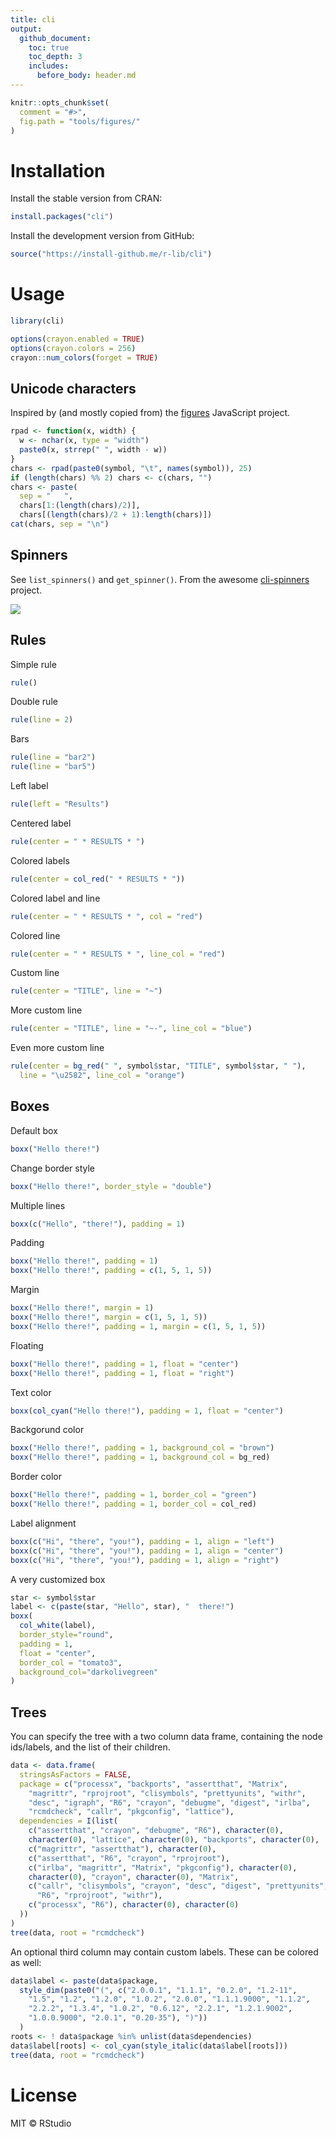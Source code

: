 ```yaml
---
title: cli
output:
  github_document:
    toc: true
    toc_depth: 3
    includes:
      before_body: header.md
---
```


```r
knitr::opts_chunk$set(
  comment = "#>",
  fig.path = "tools/figures/"
)
```

# Installation

Install the stable version from CRAN:

```r
install.packages("cli")
```

Install the development version from GitHub:

```r
source("https://install-github.me/r-lib/cli")
```

# Usage
 
```r
library(cli)
```

```r
options(crayon.enabled = TRUE)
options(crayon.colors = 256)
crayon::num_colors(forget = TRUE)
```

## Unicode characters

Inspired by (and mostly copied from) the
[figures](https://github.com/sindresorhus/figures) JavaScript project.

```r
rpad <- function(x, width) {
  w <- nchar(x, type = "width")
  paste0(x, strrep(" ", width - w))
}
chars <- rpad(paste0(symbol, "\t", names(symbol)), 25)
if (length(chars) %% 2) chars <- c(chars, "")
chars <- paste(
  sep = "   ",
  chars[1:(length(chars)/2)],
  chars[(length(chars)/2 + 1):length(chars)])
cat(chars, sep = "\n")
```

## Spinners

See `list_spinners()` and `get_spinner()`. From the awesome
[cli-spinners](https://github.com/sindresorhus/cli-spinners#readme)
project.

![](tools/figures/spinners.gif)

## Rules

Simple rule

```r
rule()
```

Double rule

```r
rule(line = 2)
```

Bars

```r
rule(line = "bar2")
rule(line = "bar5")
```

Left label

```r
rule(left = "Results")
```

Centered label

```r
rule(center = " * RESULTS * ")
```

Colored labels

```r
rule(center = col_red(" * RESULTS * "))
```

Colored label and line

```r
rule(center = " * RESULTS * ", col = "red")
```

Colored line

```r
rule(center = " * RESULTS * ", line_col = "red")
```

Custom line

```r
rule(center = "TITLE", line = "~")
```

More custom line

```r
rule(center = "TITLE", line = "~-", line_col = "blue")
```

Even more custom line

```r
rule(center = bg_red(" ", symbol$star, "TITLE", symbol$star, " "),
  line = "\u2582", line_col = "orange")
```

## Boxes

Default box

```r
boxx("Hello there!")
```

Change border style

```r
boxx("Hello there!", border_style = "double")
```

Multiple lines

```r
boxx(c("Hello", "there!"), padding = 1)
```

Padding

```r
boxx("Hello there!", padding = 1)
boxx("Hello there!", padding = c(1, 5, 1, 5))
```

Margin

```r
boxx("Hello there!", margin = 1)
boxx("Hello there!", margin = c(1, 5, 1, 5))
boxx("Hello there!", padding = 1, margin = c(1, 5, 1, 5))
```

Floating

```r
boxx("Hello there!", padding = 1, float = "center")
boxx("Hello there!", padding = 1, float = "right")
```

Text color

```r
boxx(col_cyan("Hello there!"), padding = 1, float = "center")
```

Backgorund color

```r
boxx("Hello there!", padding = 1, background_col = "brown")
boxx("Hello there!", padding = 1, background_col = bg_red)
```

Border color

```r
boxx("Hello there!", padding = 1, border_col = "green")
boxx("Hello there!", padding = 1, border_col = col_red)
```

Label alignment

```r
boxx(c("Hi", "there", "you!"), padding = 1, align = "left")
boxx(c("Hi", "there", "you!"), padding = 1, align = "center")
boxx(c("Hi", "there", "you!"), padding = 1, align = "right")
```

A very customized box

```r
star <- symbol$star
label <- c(paste(star, "Hello", star), "  there!")
boxx(
  col_white(label),
  border_style="round",
  padding = 1,
  float = "center",
  border_col = "tomato3",
  background_col="darkolivegreen"
)
```

## Trees

You can specify the tree with a two column data frame, containing the
node ids/labels, and the list of their children.

```r
data <- data.frame(
  stringsAsFactors = FALSE,
  package = c("processx", "backports", "assertthat", "Matrix",
    "magrittr", "rprojroot", "clisymbols", "prettyunits", "withr",
    "desc", "igraph", "R6", "crayon", "debugme", "digest", "irlba",
    "rcmdcheck", "callr", "pkgconfig", "lattice"),
  dependencies = I(list(
    c("assertthat", "crayon", "debugme", "R6"), character(0),
    character(0), "lattice", character(0), "backports", character(0),
    c("magrittr", "assertthat"), character(0),
    c("assertthat", "R6", "crayon", "rprojroot"),
    c("irlba", "magrittr", "Matrix", "pkgconfig"), character(0),
    character(0), "crayon", character(0), "Matrix",
    c("callr", "clisymbols", "crayon", "desc", "digest", "prettyunits",
      "R6", "rprojroot", "withr"),
    c("processx", "R6"), character(0), character(0)
  ))
)
tree(data, root = "rcmdcheck")
```

An optional third column may contain custom labels. These can be colored
as well:

```r
data$label <- paste(data$package,
  style_dim(paste0("(", c("2.0.0.1", "1.1.1", "0.2.0", "1.2-11",
    "1.5", "1.2", "1.2.0", "1.0.2", "2.0.0", "1.1.1.9000", "1.1.2",
    "2.2.2", "1.3.4", "1.0.2", "0.6.12", "2.2.1", "1.2.1.9002",
    "1.0.0.9000", "2.0.1", "0.20-35"), ")"))
  )
roots <- ! data$package %in% unlist(data$dependencies)
data$label[roots] <- col_cyan(style_italic(data$label[roots]))
tree(data, root = "rcmdcheck")
```

# License

MIT © RStudio
